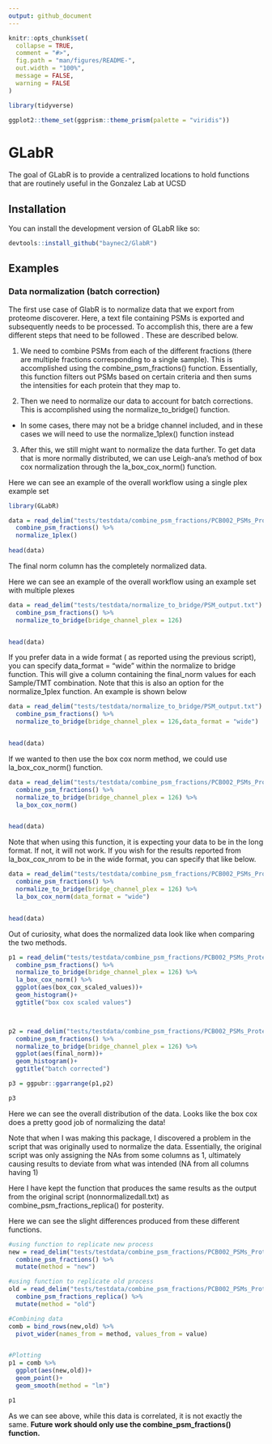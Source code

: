 ```yaml
---
output: github_document
---
```


<!-- README.md is generated from README.Rmd. Please edit that file -->

```r
knitr::opts_chunk$set(
  collapse = TRUE,
  comment = "#>",
  fig.path = "man/figures/README-",
  out.width = "100%",
  message = FALSE,
  warning = FALSE
)

library(tidyverse)

ggplot2::theme_set(ggprism::theme_prism(palette = "viridis"))

```

# GLabR

<!-- badges: start -->
<!-- badges: end -->

The goal of GLabR is to provide a centralized locations to hold functions that are routinely useful in the Gonzalez Lab at UCSD

## Installation

You can install the development version of GLabR like so:

```r
devtools::install_github("baynec2/GlabR")
```

## Examples

### Data normalization (batch correction)

The first use case of GlabR is to normalize data that we export from proteome discoverer. Here, a text file containing PSMs is exported and subsequently needs to be processed. To accomplish this, there are a few different steps that need to be followed . These are described below. 

1. We need to combine PSMs from each of the different fractions (there are multiple fractions corresponding to a single sample). This is accomplished using the combine_psm_fractions() function. Essentially, this function filters out PSMs based on certain criteria and then sums the intensities for each protein that they map to.

2. Then we need to normalize our data to account for batch corrections. This is accomplished using the normalize_to_bridge() function. 

  * In some cases, there may not be a bridge channel included, and in these cases we will need to use the normalize_1plex() function instead

3. After this, we still might want to normalize the data further. To get data that is more normally distributed, we can use Leigh-ana's method of box cox normalization through the la_box_cox_norm() function. 


Here we can see an example of the overall workflow using a single plex example set

```r
library(GLabR)

data = read_delim("tests/testdata/combine_psm_fractions/PCB002_PSMs_Proteodiscover_output.txt") %>% 
  combine_psm_fractions() %>% 
  normalize_1plex()
 
head(data)                   
```


The final norm column has the completely normalized data. 



Here we can see an example of the overall workflow using an example set with multiple plexes 

```r
data = read_delim("tests/testdata/normalize_to_bridge/PSM_output.txt") %>% 
  combine_psm_fractions() %>% 
  normalize_to_bridge(bridge_channel_plex = 126)


head(data)
```



If you prefer data in a wide format ( as reported using the previous script), you can specify data_format = "wide" within the normalize to bridge function. This will give a column containing the final_norm values for each Sample/TMT combination. Note that this is also an option for the normalize_1plex function.  An example is shown below

```r
data = read_delim("tests/testdata/normalize_to_bridge/PSM_output.txt") %>% 
  combine_psm_fractions() %>% 
  normalize_to_bridge(bridge_channel_plex = 126,data_format = "wide")


head(data)

```



If we wanted to then use the box cox norm method, we could use la_box_cox_norm() function. 

```r
data = read_delim("tests/testdata/combine_psm_fractions/PCB002_PSMs_Proteodiscover_output.txt") %>% 
  combine_psm_fractions() %>% 
  normalize_to_bridge(bridge_channel_plex = 126) %>% 
  la_box_cox_norm()


head(data)
```





Note that when using this function, it is expecting your data to be in the long format. If not, it will not work. If you wish for the results reported from la_box_cox_nrom to be in the wide format, you can specify that like below.

```r
data = read_delim("tests/testdata/combine_psm_fractions/PCB002_PSMs_Proteodiscover_output.txt") %>% 
  combine_psm_fractions() %>% 
  normalize_to_bridge(bridge_channel_plex = 126) %>% 
  la_box_cox_norm(data_format = "wide")


head(data)
```

Out of curiosity, what does the normalized data look like when comparing the two methods. 

```r

p1 = read_delim("tests/testdata/combine_psm_fractions/PCB002_PSMs_Proteodiscover_output.txt") %>% 
  combine_psm_fractions() %>% 
  normalize_to_bridge(bridge_channel_plex = 126) %>% 
  la_box_cox_norm() %>% 
  ggplot(aes(box_cox_scaled_values))+
  geom_histogram()+
  ggtitle("box cox scaled values")



p2 = read_delim("tests/testdata/combine_psm_fractions/PCB002_PSMs_Proteodiscover_output.txt") %>% 
  combine_psm_fractions() %>% 
  normalize_to_bridge(bridge_channel_plex = 126) %>% 
  ggplot(aes(final_norm))+
  geom_histogram()+
  ggtitle("batch corrected")

p3 = ggpubr::ggarrange(p1,p2)

p3
```
Here we can see the overall distribution of the data. Looks like the box cox does a pretty good job of normalizing the data! 

Note that when I was making this package, I discovered a problem in the script that was originally used to normalize the data. Essentially, the original script was only assigning the NAs from some columns as 1, ultimately causing results to deviate from what was intended (NA from all columns having 1)

Here I have kept the function that produces the same results as the output from the original script (nonnormalizedall.txt) as combine_psm_fractions_replica() for posterity. 


Here we can see the slight differences produced from these different functions. 
```r
#using function to replicate new process
new = read_delim("tests/testdata/combine_psm_fractions/PCB002_PSMs_Proteodiscover_output.txt") %>% 
  combine_psm_fractions() %>% 
  mutate(method = "new")

#using function to replicate old process
old = read_delim("tests/testdata/combine_psm_fractions/PCB002_PSMs_Proteodiscover_output.txt") %>% 
  combine_psm_fractions_replica() %>% 
  mutate(method = "old")

#Combining data
comb = bind_rows(new,old) %>% 
  pivot_wider(names_from = method, values_from = value)


#Plotting
p1 = comb %>% 
  ggplot(aes(new,old))+
  geom_point()+
  geom_smooth(method = "lm")

p1
```

As we can see above, while this data is correlated, it is not exactly the same. **Future work should only use the combine_psm_fractions() function.** 

